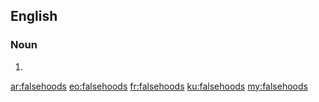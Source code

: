 ==English==

===Noun===
{{head|en|noun plural form}}

# {{plural of|falsehood|lang=en}}

[[ar:falsehoods]]
[[eo:falsehoods]]
[[fr:falsehoods]]
[[ku:falsehoods]]
[[my:falsehoods]]
